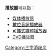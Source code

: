 '''播放器'''可以指：

* [[媒体播放器|媒体播放器]]
* [[數位音訊播放器|數位音訊播放器]]
* [[可攜式媒體播放器|可攜式媒體播放器]]
* [[DVD播放器|DVD播放器]]

{{disambig}}

[[Category:三字消歧义|Category:三字消歧义]]